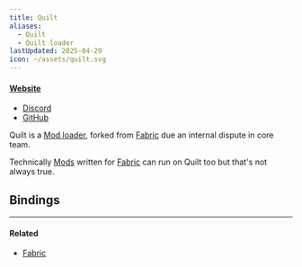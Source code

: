 ```yaml
---
title: Quilt
aliases:
  - Quilt
  - Quilt loader
lastUpdated: 2025-04-29
icon: ~/assets/quilt.svg
---
```




#### [Website](https://quiltmc.org)
- [Discord](https://discord.quiltmc.org)
- [GitHub](https://github.com/QuiltMC/quilt-loader)

Quilt is a [Mod loader](/modloader), forked from [Fabric](/fabric) due an internal dispute in core team.

Technically [Mods](/mod) written for [Fabric](/fabric) can run on Quilt too but that's not always true.

## Bindings

<Bindings client:load data={quiltBindings} />

---

#### Related

- [Fabric](/fabric)
